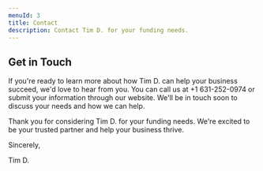 ```yaml
---
menuId: 3
title: Contact
description: Contact Tim D. for your funding needs.
---
```


## Get in Touch

If you're ready to learn more about how Tim D. can help your business succeed, we'd love to hear from you. You can call us at +1 631-252-0974 or submit your information through our website. We'll be in touch soon to discuss your needs and how we can help.

Thank you for considering Tim D. for your funding needs. We're excited to be your trusted partner and help your business thrive.

Sincerely,

Tim D.
